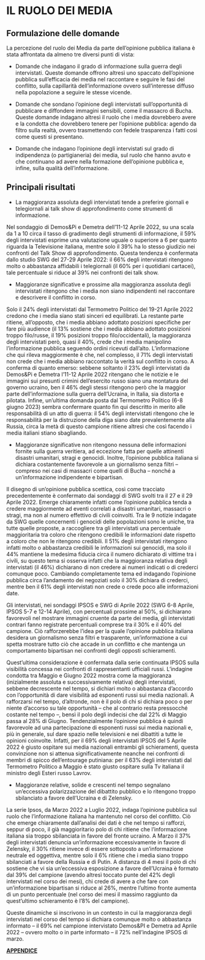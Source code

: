 #  IL RUOLO DEI MEDIA

## Formulazione delle domande 

La percezione del ruolo dei Media da parte dell’opinione pubblica italiana è stata affrontata da almeno tre diversi punti di vista:

* Domande che indagano il grado di informazione sulla guerra degli intervistati. Queste domande offrono altresì uno spaccato dell’opinione pubblica sull’efficacia dei media nel raccontare e seguire le fasi del conflitto, sulla capillarità dell’informazione ovvero sull’interesse diffuso nella popolazione a seguire le stesse vicende. 

* Domande che sondano l’opinione degli intervistati sull’opportunità di pubblicare e diffondere immagini sensibili, come il massacro di Bucha. Queste domande indagano altresì il ruolo che i media dovrebbero avere e la condotta che dovrebbero tenere per l’opinione pubblica: agendo da filtro sulla realtà, ovvero trasmettendo con fedele trasparenza i fatti così come questi si presentano. 

* Domande che indagano l’opinione degli intervistati sul grado di indipendenza (o partigianeria) dei media, sul ruolo che hanno avuto e che continuano ad avere nella formazione dell’opinione pubblica e, infine, sulla qualità dell’informazione. 

## Principali risultati

* La maggioranza assoluta degli intervistati tende a preferire giornali e telegiornali ai talk show di approfondimento come strumenti di informazione.

Nel sondaggio di Demos&Pi e Demetra dell’11-12 Aprile 2022, su una scala da 1 a 10 circa il tasso di gradimento degli strumenti di informazione, il 59% degli intervistati esprime una valutazione uguale o superiore a 6 per quanto riguarda la Televisione italiana, mentre solo il 39% ha lo stesso giudizio nei confronti del Talk Show di approfondimento. Questa tendenza è confermata dallo studio SWG del 27-29 Aprile 2022: il 66% degli intervistati ritengono molto o abbastanza affidabili i telegiornali (il 60% per i quotidiani cartacei), tale percentuale si riduce al 39% nei confronti dei talk show. 

* Maggioranze significative e prossime alla maggioranza assoluta degli intervistati ritengono che i media non siano indipendenti nel raccontare e descrivere il conflitto in corso. 

Solo il 24% degli intervistati dal Termometro Politico del 19-21 Aprile 2022 credono che i media siano stati sinceri ed equilibrati. La restante parte ritiene, all’opposto, che i media abbiano adottato posizioni specifiche per fare più audience (il 13% sostiene che i media abbiano adottato posizioni troppo filo/russe, il 19% posizioni troppo filo/occidentali), la maggioranza degli intervistati però, quasi il 40%, crede che i media manipolino l’informazione pubblica seguendo ordini ricevuti dall’alto. L’informazione che qui rileva maggiormente è che, nel complesso, il 71% degli intervistati non crede che i media abbiano raccontato la verità sul conflitto in corso. A conferma di quanto emerso: sebbene soltanto il 23% degli intervistati da Demos&Pi e Demetra l’11-12 Aprile 2022 ritengano che le notizie e le immagini sui presunti crimini dell’esercito russo siano una montatura del governo ucraino, ben il 46% degli stessi ritengono però che la maggior parte dell’informazione sulla guerra dell’Ucraina, in Italia, sia distorta e pilotata. Infine, un'ultima domanda posta dal Termometro Politico (6-8 giugno 2023) sembra confermare quanto fin qui descritto in merito alle responsabilità di un atto di guerra: il 54% degli intervistati ritengono che le responsabilità per la distruzione della diga siano date prevalentemente alla Russia, circa la metà di questo campione ritiene altresì che così facendo i media italiani stiano sbagliando.

* Maggioranze significative non ritengono nessuna delle informazioni fornite sulla guerra veritiera, ad eccezione fatta per quelle attinenti disastri umanitari, stragi e genocidi. Inoltre, l’opinione pubblica italiana si dichiara costantemente favorevole a un giornalismo senza filtri – compreso nei casi di massacri come quelli di Bucha – nonché a un’informazione indipendente e bipartisan. 

Il disegno di un’opinione pubblica scettica, così come tracciato precedentemente è confermato dai sondaggi di SWG svolti tra il 27 e il 29 Aprile 2022. Emerge chiaramente infatti come l’opinione pubblica tenda a credere maggiormente ad eventi correlati a disastri umanitari, massacri o stragi, ma non al numero effettivo di civili coinvolti. Tra le 9 notizie indagate da SWG quelle concernenti i genocidi delle popolazioni sono le uniche, tra tutte quelle proposte, a raccogliere tra gli intervistati una percentuale maggioritaria tra coloro che ritengono credibili le informazioni date rispetto a coloro che non le ritengono credibili. Il 51% degli intervistati ritengono infatti molto o abbastanza credibili le informazioni sui genocidi, ma solo il 44% mantiene la medesima fiducia circa il numero dichiarato di vittime tra i civili, su questo tema si osserva infatti che la maggioranza relativa degli intervistati (il 46%) dichiarano di non credere ai numeri indicati o di crederci comunque poco. Cambiando completamente tema ed indagando l’opinione pubblica circa l’andamento dei negoziati solo il 30% dichiara di crederci, mentre ben il 61% degli intervistati non crede o crede poco alle informazioni date. 

Gli intervistati, nei sondaggi IPSOS e SWG di Aprile 2022 (SWG 6-8 Aprile, IPSOS 5-7 e 12-14 Aprile), con percentuali prossime al 50%, si dichiarano favorevoli nel mostrare immagini cruente da parte dei media, gli intervistati contrari fanno registrate percentuali comprese tra il 30% e il 40% del campione. Ciò rafforzerebbe l’idea per la quale l’opinione pubblica italiana desidera un giornalismo senza filtri e trasparente, un’informazione a cui spetta mostrare tutto ciò che accade in un conflitto e che mantenga un comportamento bipartisan nei confronti degli opposti schieramenti.
 
Quest’ultima considerazione è confermata dalla serie continuata IPSOS sulla visibilità concessa nei confronti di rappresentanti ufficiali russi. L’indagine condotta tra Maggio e Giugno 2022 mostra come la maggioranza (inizialmente assoluta e successivamente relativa) degli intervistati, sebbene decrescente nel tempo, si dichiari molto o abbastanza d’accordo con l’opportunità di dare visibilità ad esponenti russi sui media nazionali. A rafforzarsi nel tempo, d’altronde, non è il polo di chi si dichiara poco o per niente d’accorso su tale opportunità – che al contrario resta pressocché costante nel tempo –, bensì il polo degli indecisi che dal 22% di Maggio passa al 28% di Giugno.
Tendenzialmente l’opinione pubblica è quindi favorevole ad una partecipazione di esponenti russi sui media nazionali e, più in generale, sul dare spazio nelle televisioni e nei dibattiti a tutte le opinioni coinvolte. Infatti, per il 69% degli intervistati IPSOS del 5 Aprile 2022 è giusto ospitare sui media nazionali entrambi gli schieramenti, questa convinzione non si attenua significativamente neanche nei confronti di membri di spicco dell’entourage putiniana: per il 63% degli intervistati dal Termometro Politico a Maggio è stato giusto ospitare sulla Tv italiana il ministro degli Esteri russo Lavrov.

* Maggioranze relative, solide e crescenti nel tempo segnalano un’eccessiva polarizzazione del dibattito pubblico e lo ritengono troppo sbilanciato a favore dell’Ucraina e di Zelensky.

La serie Ipsos, da Marzo 2022 a Luglio 2022, indaga l’opinione pubblica sul ruolo che l’informazione italiana ha mantenuto nel corso del conflitto. Ciò che emerge chiaramente dall’analisi dei dati è che nel tempo si rafforzi, seppur di poco, il già maggioritario polo di chi ritiene che l’informazione italiana sia troppo sbilanciata in favore del fronte ucraino. A Marzo il 37% degli intervistati denuncia un’informazione eccessivamente in favore di Zelensky, il 30% ritiene invece di essere sottoposto a un’informazione neutrale ed oggettiva, mentre solo il 6% ritiene che i media siano troppo sbilanciati a favore della Russia e di Putin. A distanza di 4 mesi il polo di chi sostiene che vi sia un’eccessiva esposizione a favore dell’Ucraina è formato dal 39% del campione (avendo altresì toccato punte del 42% degli intervistati nel corso dei mesi), chi crede di avere a che fare con un’informazione bipartisan si riduce al 26%, mentre l’ultimo fronte aumenta di un punto percentuale (nel corso dei mesi il massimo raggiunto da quest’ultimo schieramento è l’8% del campione).

Queste dinamiche si inscrivono in un contesto in cui la maggioranza degli intervistati nel corso del tempo si dichiara comunque molto o abbastanza informato – il 69% nel campione intervistato Demos&PI e Demetra ad Aprile 2022 – ovvero molto o in parte informato – il 72% nell’indagine IPSOS di marzo.

[**APPENDICE**](https://github.com/LucianaFazio/Ucrania/blob/main/PDF_Appendice/VIII.%20Ruolo%20dei%20media.pdf)

